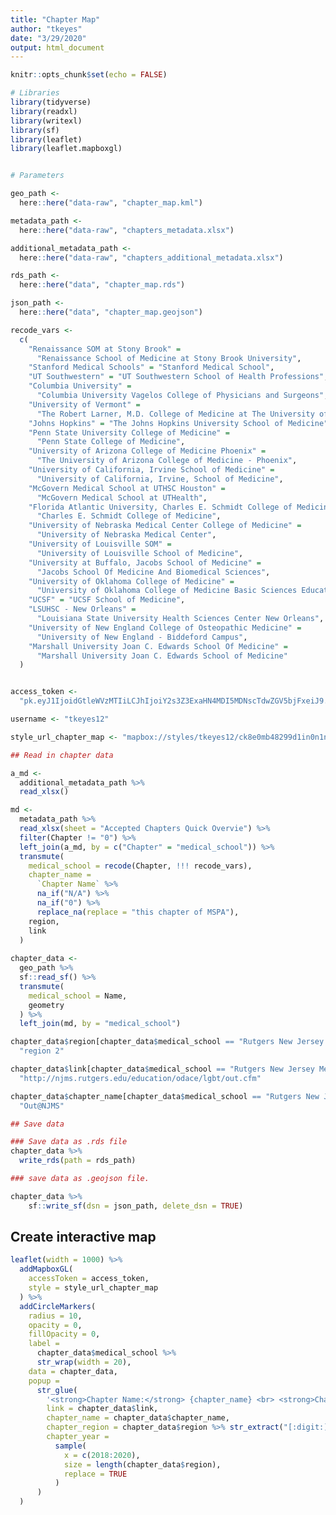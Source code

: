```yaml
---
title: "Chapter Map"
author: "tkeyes"
date: "3/29/2020"
output: html_document
---
```


```r
knitr::opts_chunk$set(echo = FALSE)
```

```r
# Libraries
library(tidyverse)
library(readxl)
library(writexl)
library(sf)
library(leaflet)
library(leaflet.mapboxgl)


# Parameters 

geo_path <- 
  here::here("data-raw", "chapter_map.kml")

metadata_path <- 
  here::here("data-raw", "chapters_metadata.xlsx")

additional_metadata_path <- 
  here::here("data-raw", "chapters_additional_metadata.xlsx")

rds_path <- 
  here::here("data", "chapter_map.rds")

json_path <- 
  here::here("data", "chapter_map.geojson")

recode_vars <- 
  c(
    "Renaissance SOM at Stony Brook" = 
      "Renaissance School of Medicine at Stony Brook University",
    "Stanford Medical Schools" = "Stanford Medical School", 
    "UT Southwestern" = "UT Southwestern School of Health Professions", 
    "Columbia University" = 
      "Columbia University Vagelos College of Physicians and Surgeons",
    "University of Vermont" = 
      "The Robert Larner, M.D. College of Medicine at The University of Vermont",
    "Johns Hopkins" = "The Johns Hopkins University School of Medicine", 
    "Penn State University College of Medicine" = 
      "Penn State College of Medicine",
    "University of Arizona College of Medicine Phoenix" = 
      "The University of Arizona College of Medicine - Phoenix",  
    "University of California, Irvine School of Medicine" = 
      "University of California, Irvine, School of Medicine",
    "McGovern Medical School at UTHSC Houston" = 
      "McGovern Medical School at UTHealth", 
    "Florida Atlantic University, Charles E. Schmidt College of Medicine" = 
      "Charles E. Schmidt College of Medicine",
    "University of Nebraska Medical Center College of Medicine" = 
      "University of Nebraska Medical Center",
    "University of Louisville SOM" = 
      "University of Louisville School of Medicine",
    "University at Buffalo, Jacobs School of Medicine" = 
      "Jacobs School Of Medicine And Biomedical Sciences",
    "University of Oklahoma College of Medicine" = 
      "University of Oklahoma College of Medicine Basic Sciences Education Building",
    "UCSF" = "UCSF School of Medicine", 
    "LSUHSC - New Orleans" = 
      "Louisiana State University Health Sciences Center New Orleans",
    "University of New England College of Osteopathic Medicine" = 
      "University of New England - Biddeford Campus", 
    "Marshall University Joan C. Edwards School Of Medicine" = 
      "Marshall University Joan C. Edwards School of Medicine"
  )


access_token <- 
  "pk.eyJ1IjoidGtleWVzMTIiLCJhIjoiY2s3Z3ExaHN4MDI5MDNscTdwZGV5bjFxeiJ9.AzYinG1evgd6aQif45NcyQ"

username <- "tkeyes12"

style_url_chapter_map <- "mapbox://styles/tkeyes12/ck8e0mb48299d1in0n1nzm74b"


```


```r
## Read in chapter data

a_md <-
  additional_metadata_path %>% 
  read_xlsx()

md <- 
  metadata_path %>% 
  read_xlsx(sheet = "Accepted Chapters Quick Overvie") %>% 
  filter(Chapter != "0") %>% 
  left_join(a_md, by = c("Chapter" = "medical_school")) %>% 
  transmute(
    medical_school = recode(Chapter, !!! recode_vars), 
    chapter_name = 
      `Chapter Name` %>% 
      na_if("N/A") %>% 
      na_if("0") %>% 
      replace_na(replace = "this chapter of MSPA"),
    region, 
    link
  ) 
  
chapter_data <- 
  geo_path %>% 
  sf::read_sf() %>% 
  transmute(
    medical_school = Name, 
    geometry
  ) %>% 
  left_join(md, by = "medical_school")

chapter_data$region[chapter_data$medical_school == "Rutgers New Jersey Medical School"] <- 
  "region 2"

chapter_data$link[chapter_data$medical_school == "Rutgers New Jersey Medical School"] <- 
  "http://njms.rutgers.edu/education/odace/lgbt/out.cfm"

chapter_data$chapter_name[chapter_data$medical_school == "Rutgers New Jersey Medical School"] <- 
  "Out@NJMS"
```




```r
## Save data

### Save data as .rds file
chapter_data %>% 
  write_rds(path = rds_path)
```


```r
### save data as .geojson file. 

chapter_data %>% 
    sf::write_sf(dsn = json_path, delete_dsn = TRUE)
```

## Create interactive map

```r
leaflet(width = 1000) %>%
  addMapboxGL(
    accessToken = access_token,
    style = style_url_chapter_map
  ) %>%
  addCircleMarkers(
    radius = 10,
    opacity = 0,
    fillOpacity = 0,
    label = 
      chapter_data$medical_school %>% 
      str_wrap(width = 20), 
    data = chapter_data, 
    popup = 
      str_glue(
        '<strong>Chapter Name:</strong> {chapter_name} <br> <strong>Chapter Region:</strong> {chapter_region} <br> Member of MSPA since {chapter_year} <br><a href="{link}">Learn more about {chapter_name}</a>', 
        link = chapter_data$link, 
        chapter_name = chapter_data$chapter_name, 
        chapter_region = chapter_data$region %>% str_extract("[:digit:]"), 
        chapter_year = 
          sample(
            x = c(2018:2020), 
            size = length(chapter_data$region), 
            replace = TRUE
          )
      )
  )
```

